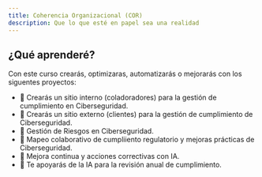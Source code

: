 ```yaml
---
title: Coherencia Organizacional (COR)
description: Que lo que esté en papel sea una realidad
---
```


## ¿Qué aprenderé?

Con este curso crearás, optimizaras, automatizarás o mejorarás con los siguentes proyectos:

- 🚀 Crearás un sitio interno (coladoradores) para la gestión de cumplimiento en Ciberseguridad.
- 🚀 Crearás un sitio externo (clientes) para la gestión de cumplimiento de Ciberseguridad.
- 🚀 Gestión de Riesgos en Ciberseguridad.
- 🚀 Mapeo colaborativo de cumpliiento regulatorio y mejoras prácticas de Ciberseguridad.
- 🚀 Mejora continua y acciones correctivas con IA.
- 🚀 Te apoyarás de la IA para la revisión anual de cumplimiento.